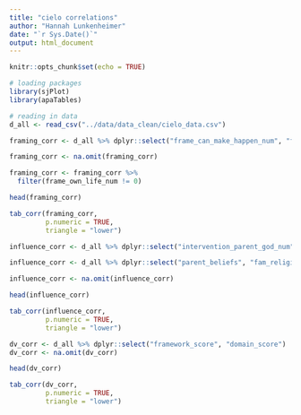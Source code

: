```yaml
---
title: "cielo correlations"
author: "Hannah Lunkenheimer"
date: "`r Sys.Date()`"
output: html_document
---
```


```r
knitr::opts_chunk$set(echo = TRUE)

# loading packages
library(sjPlot)
library(apaTables)
```
```r
# reading in data
d_all <- read_csv("../data/data_clean/cielo_data.csv")

```

```r
framing_corr <- d_all %>% dplyr::select("frame_can_make_happen_num", "frame_on_earth_num", "frame_peoples_lives_num", "frame_own_life_num")

framing_corr <- na.omit(framing_corr)

framing_corr <- framing_corr %>%
  filter(frame_own_life_num != 0)

head(framing_corr)

tab_corr(framing_corr,
         p.numeric = TRUE,
         triangle = "lower")
```

```r
influence_corr <- d_all %>% dplyr::select("intervention_parent_god_num", "tradition_importance_num", "tradition_attend_service_freq_num", "intervention_parent_own_life_num")

influence_corr <- d_all %>% dplyr::select("parent_beliefs", "fam_religiosity")

influence_corr <- na.omit(influence_corr)

head(influence_corr)

tab_corr(influence_corr,
         p.numeric = TRUE,
         triangle = "lower")
```

```r
dv_corr <- d_all %>% dplyr::select("framework_score", "domain_score")
dv_corr <- na.omit(dv_corr)

head(dv_corr)

tab_corr(dv_corr,
         p.numeric = TRUE,
         triangle = "lower")
```